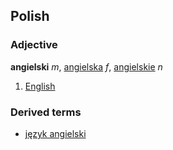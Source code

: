 ==Polish==
===Adjective===
'''angielski''' ''m'', [[angielska]] ''f'', [[angielskie]] ''n''

# [[English]]

===Derived terms===
*[[język angielski]]
